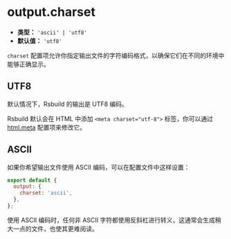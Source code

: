 # output.charset

- **类型：** `'ascii' | 'utf8'`
- **默认值：** `'utf8'`

`charset` 配置项允许你指定输出文件的字符编码格式，以确保它们在不同的环境中能够正确显示。

## UTF8

默认情况下，Rsbuild 的输出是 UTF8 编码。

Rsbuild 默认会在 HTML 中添加 `<meta charset="utf-8">` 标签，你可以通过 [html.meta](/config/html/meta) 配置项来修改它。

## ASCII

如果你希望输出文件使用 ASCII 编码，可以在配置文件中这样设置：

```js
export default {
  output: {
    charset: 'ascii',
  },
};
```

使用 ASCII 编码时，任何非 ASCII 字符都使用反斜杠进行转义，这通常会生成稍大一点的文件，也使其更难阅读。
